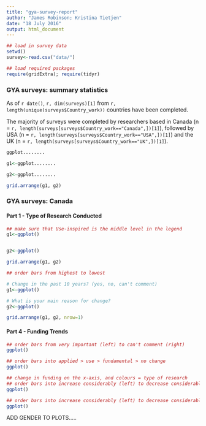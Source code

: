 ```yaml
---
title: "gya-survey-report"
author: "James Robinson; Kristina Tietjen"
date: "18 July 2016"
output: html_document
---
```


```r
## load in survey data
setwd()
survey<-read.csv("data/")

## load required packages
require(gridExtra); require(tidyr)
```

### GYA surveys: summary statistics

As of `r date()`, `r, dim(surveys)[1]` from `r, length(unique(surveys$Country_work))` countries have been completed.

The majority of surveys were completed by researchers based in Canada (n = `r, length(surveys[surveys$Country_work=="Canada",])[1]`), followed by USA (n = `r, length(surveys[surveys$Country_work=="USA",])[1]`) and the UK (n = `r, length(surveys[surveys$Country_work=="UK",])[1]`).

```r
ggplot........
```

```r
g1<-ggplot........

g2<-ggplot........

grid.arrange(g1, g2)
```

### GYA surveys: Canada

#### Part 1 - Type of Research Conducted
```r
## make sure that Use-inspired is the middle level in the legend
g1<-ggplot()


g2<-ggplot()

grid.arrange(g1, g2)
```

```r
## order bars from highest to lowest

# Change in the past 10 years? (yes, no, can't comment)
g1<-ggplot()

# What is your main reason for change?
g2<-ggplot()

grid.arrange(g1, g2, nrow=1)
```


#### Part 4 - Funding Trends

```r
## order bars from very important (left) to can't comment (right)
ggplot()

```


```r
## order bars into applied > use > fundamental > no change
ggplot()

```


```r
## change in funding on the x-axis, and colours = type of research
## order bars into increase considerably (left) to decrease considerably (right), then no comment at the far right
ggplot()

```


```r

## order bars into increase considerably (left) to decrease considerably (right), then no comment at the far right
ggplot()

```



ADD GENDER TO PLOTS.....